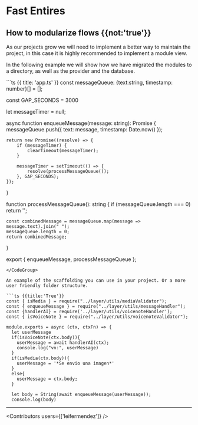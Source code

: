 

# Fast Entires

## How to modularize flows {{not:'true'}}

As our projects grow we will need to implement a better way to maintain the project, in this case it is highly recommended to implement a module view.

In the following example we will show how we have migrated the modules to a directory, as well as the provider and the database.

<CodeGroup>
```ts {{ title: 'app.ts' }}
const messageQueue: {text:string, timestamp: number}[] = [];

const GAP_SECONDS = 3000

let messageTimer = null;

async function enqueueMessage(message: string): Promise<void> {
    messageQueue.push({ text: message, timestamp: Date.now() });

    return new Promise((resolve) => {
        if (messageTimer) {
            clearTimeout(messageTimer);
        }

        messageTimer = setTimeout(() => {
            resolve(processMessageQueue());
        }, GAP_SECONDS);
    });
}

function processMessageQueue(): string {
    if (messageQueue.length === 0) return '';

    const combinedMessage = messageQueue.map(message => message.text).join(" ");
    messageQueue.length = 0;
    return combinedMessage;
}

export { enqueueMessage, processMessageQueue };
```
</CodeGroup>

An example of the scaffolding you can use in your project. Or a more user friendly folder structure.

```ts {{title:'Tree'}}
const { isMedia } = require("../layer/utils/mediaValidator");
const { enqueueMessage } = require("../layer/utils/messageHandler");
const {handlerAI} = require('../layer/utils/voicenoteHandler');
const { isVoiceNote } = require("../layer/utils/voicenoteValidator");

module.exports = async (ctx, ctxFn) => {
  let userMessage
  if(isVoiceNote(ctx.body)){
    userMessage = await handlerAI(ctx);
    console.log("vn:", userMessage)
  }
  if(isMedia(ctx.body)){
    userMessage = '*Se envio una imagen*'
  }
  else{
    userMessage = ctx.body;
  }

  let body = String(await enqueueMessage(userMessage));
  console.log(body)
```
----

<Guides />

<Resources />

<Contributors users={['leifermendez']} />